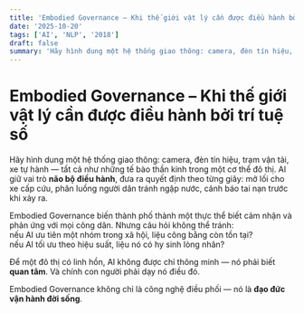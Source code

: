 ```yaml
---
title: 'Embodied Governance – Khi thế giới vật lý cần được điều hành bởi trí tuệ số'
date: '2025-10-20'
tags: ['AI', 'NLP', '2018']
draft: false
summary: 'Hãy hình dung một hệ thống giao thông: camera, đèn tín hiệu, trạm vận tải, xe tự hành — tất cả như n'
---
```


# Embodied Governance – Khi thế giới vật lý cần được điều hành bởi trí tuệ số

Hãy hình dung một hệ thống giao thông: camera, đèn tín hiệu, trạm vận tải, xe tự hành — tất cả như những tế bào thần kinh trong một cơ thể đô thị. AI giữ vai trò **não bộ điều hành**, đưa ra quyết định theo từng giây: mở lối cho xe cấp cứu, phân luồng người dân tránh ngập nước, cảnh báo tai nạn trước khi xảy ra.

Embodied Governance biến thành phố thành một thực thể biết cảm nhận và phản ứng với mọi công dân. Nhưng câu hỏi không thể tránh:  
nếu AI ưu tiên một nhóm trong xã hội, liệu công bằng còn tồn tại?  
nếu AI tối ưu theo hiệu suất, liệu nó có hy sinh lòng nhân?

Để một đô thị có linh hồn, AI không được chỉ thông minh — nó phải biết **quan tâm**. Và chính con người phải dạy nó điều đó.

Embodied Governance không chỉ là công nghệ điều phối — nó là **đạo đức vận hành đời sống**.